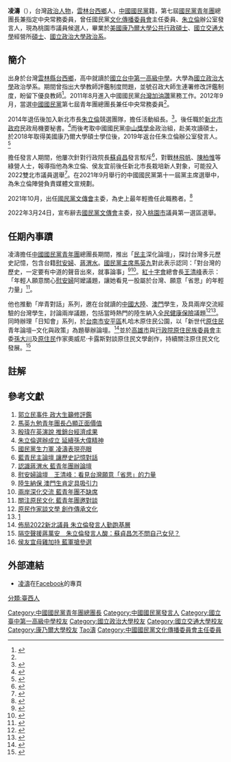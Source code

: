 {{Copy edit|time=2021-10-04T23:59:32+00:00}}
{{Infobox_officeholder
| name = 凌濤
| image name = 凌濤照片.jpg
| width = 
| now = 
| office               = [[桃園市|桃園市]]議員第一選區參選人
|deputy =
|term_start           = 2021年10月5日
|term_end             = 2022年3月24日
|predecessor          = [[王育敏|王育敏]]
|successor           =  [[王育敏|王育敏]] 
|chairman=[[朱立倫|朱立倫]]
| period =
| Sex = 男 
| Native place = 
| date of birth = {{birth date and age|1989|10|22|catdlx=ling凌}}
| date of death = 
| spouse = 已婚
| party = {{KMT}}
| place of birth = {{ROC}}[[臺灣省|臺灣省]][[雲林縣|雲林縣]][[台西鄉|台西鄉]]
| nationality = {{ROC}}
| educate = 
* [[臺中市立臺中第一高級中等學校|臺中市立臺中第一高級中學]]
* [[國立政治大學|國立政治大學]][[政治學系|政治學系]]學士 <br><span style="color: blue;">（2011年）</span>
* [[國立交通大學|國立交通大學]]經營管理研究所碩士<span style="color: blue;">（2013年）</span>
* [[美利堅合眾國|美國]][[康乃爾大學|康乃爾大學]]公共行政法學碩士<br><span style="color: blue;">（2018年）</span>
| past = 
* [[中國國民黨青年團|中國國民黨青年團]]總團長<br><span style="color: blue;">(2012年9月7日－2013年9月12日)</span>
* [[中國國民黨|中國國民黨]]中央常務委員<br><span style="color: blue;">(2012年9月7日－2013年11月13日)</span>
* [[新北市長|新北市長]][[朱立倫|朱立倫]]競選總部活動組長<br><span style="color: blue;">(2014年10月1日－2014年11月29日)</span>
* [[新北市政府|新北市政府]]民政局機要秘書<br><span style="color: blue;">(2014年12月25日－ 2016年9月)</span>
* [[朱立倫辦公室|朱立倫辦公室]]發言人<br><span style="color: blue;">(2019年9月－2021年10月4日)</span>
* [[中國國民黨文化傳播委員會|中國國民黨文化傳播委員會]]主任委員<br><span style="color: blue;">(2021年10月5日－2022年3月24日)</span>
}}
'''凌濤'''（{{bd|1989年|10月22日||catIdx=L凌}}），台灣[[政治人物|政治人物]]，[[雲林|雲林]][[台西鄉|台西鄉]]人，[[中國國民黨|中國國民黨]]籍，第七屆[[中國國民黨青年團|國民黨青年團]]總團長兼指定中央常務委員，曾任國民黨[[中國國民黨中央委員會文化傳播委員會|文化傳播委員會]]主任委員、[[朱立倫|朱立倫]]辦公室發言人，現為桃園市議員候選人，畢業於[[美國|美國]][[康乃爾大學|康乃爾大學]][[公共行政|公共行政]][[碩士|碩士]]、[[國立陽明交通大學|國立交通大學]]經營所[[碩士|碩士]]、[[國立政治大學|國立政治大學]][[政治系|政治系]]。

== 簡介 ==
出身於台灣[[雲林縣|雲林縣]][[台西鄉|台西鄉]]，高中就讀於[[國立台中第一高級中學|國立台中第一高級中學]]。大學為[[國立政治大學|國立政治大學]]政治學系。期間曾指出大學教師評鑑制度問題，並號召政大師生連署修改評鑑制度，盼留下優良教師<ref name="#1">{{Cite web |url=http://news.cts.com.tw/cna/life/201010/201010070580390.html |title=存档副本 |accessdate=2013-11-19 |archive-date=2013-12-03 |archive-url=https://web.archive.org/web/20131203005733/http://news.cts.com.tw/cna/life/201010/201010070580390.html |dead-url=no }}</ref>。2011年8月進入中國國民黨[[2012年中華民國總統選舉|台灣加油讚]]黨務工作。2012年9月，當選[[中國國民黨|中國國民黨]]第七屆青年團總團長兼任中央常務委員<ref name="#1"/>。

2014年退伍後加入新北市長[[朱立倫|朱立倫]]競選團隊，擔任活動組長。<ref>{{Cite web |url=http://www.storm.mg/article/36580 |title=存档副本 |accessdate=2015-07-10 |archive-date=2015-07-11 |archive-url=https://web.archive.org/web/20150711081249/http://www.storm.mg/article/36580 |dead-url=no }}</ref>。後任職於[[新北市政府|新北市政府]]民政局機要秘書。<ref>{{Cite web |url=http://udn.com/news/story/7323/866361-%E5%85%A8%E5%9C%8B%E9%A6%96%E5%89%B5%EF%BC%81-%E6%96%B0%E5%8C%97%E5%B8%82%E6%8E%A8%E5%BE%B5%E5%85%B5%E4%B8%80%E6%A2%9D%E9%BE%8D%E6%95%B4%E5%90%88%E7%B3%BB%E7%B5%B1 |title=存档副本 |accessdate=2015-07-10 |archive-date=2015-07-12 |archive-url=https://web.archive.org/web/20150712004718/http://udn.com/news/story/7323/866361-%E5%85%A8%E5%9C%8B%E9%A6%96%E5%89%B5%EF%BC%81-%E6%96%B0%E5%8C%97%E5%B8%82%E6%8E%A8%E5%BE%B5%E5%85%B5%E4%B8%80%E6%A2%9D%E9%BE%8D%E6%95%B4%E5%90%88%E7%B3%BB%E7%B5%B1 |dead-url=no }}</ref>而後考取中國國民黨[[中山獎學金|中山獎學金]]政治組，赴美攻讀碩士，於2018年取得美國康乃爾大學碩士學位後，2019年返台任朱立倫辦公室發言人。<ref>{{Cite web |url=http://www.storm.mg/article/36580 |title=存档副本 |accessdate=2021-01-13 |archive-date=2021-01-13 |archive-url=https://web.archive.org/web/20150711081249/http://www.storm.mg/article/36580 |dead-url=no }}</ref>

擔任發言人期間，他屢次針對行政院長[[蘇貞昌|蘇貞昌]]發言駁斥<ref>{{Cite web |url=https://www.mirrormedia.mg/story/20200918inv007/ |title=存档副本 |accessdate=2021-01-13 |archive-date=2020-10-30 |archive-url=https://web.archive.org/web/20201030053338/https://www.mirrormedia.mg/story/20200918inv007/ |dead-url=no }}</ref>，對戰[[林飛帆|林飛帆]]、[[陳柏惟|陳柏惟]]等綠營人士，報導指他為朱立倫、侯友宜前後任新北市長栽培新人對象，可能投入2022雙北市議員選舉<ref>{{Cite web |url=https://udn.com/news/story/7323/5163486?from=udn-catebreaknews_ch2 |title=存档副本 |accessdate=2021-01-13 |archive-date=2021-01-13 |archive-url=https://udn.com/news/story/7323/5163486?from=udn-catebreaknews_ch2 |dead-url=no }}</ref>。在2021年9月舉行的中國國民黨第十一屆黨主席選舉中，為朱立倫陣營負責媒體文宣規劃。

2021年10月，出任[[國民黨文傳會|國民黨文傳會]]主委，為史上最年輕擔任此職務者。<ref>{{Cite web |url=https://tw.appledaily.com/politics/20211009/X2BULCNCPVCD7GIHI4AZBD2CEA/|title=存档副本 |accessdate=2021-10-09 |archive-date=2021-10-09|archive-url=https://web.archive.org/web/20131203005733/http://news.cts.com.tw/cna/life/201010/201010070580390.html |dead-url=no }}</ref>

2022年3月24日，宣布辭去[[國民黨文傳會|國民黨文傳會]]主委，投入[[桃園市|桃園市]]議員第一選區選舉。

== 任期內事蹟 ==
凌濤擔任[[中國國民黨青年團|中國國民黨青年團]]總團長期間，推出「[[民主|民主]]深化論壇」，探討台灣多元歷史記憶，包含台籍[[慰安婦|慰安婦]]、[[蔣渭水|蔣渭水]]。[[國民黨主席|國民黨主席]][[馬英九|馬英九]]對此表示認同：「對台灣的歷史，一定要有中道的聲音出來，就事論事」<ref>{{Cite web |url=http://www.worldjournal.com/view/full_news/20093880/article-%E8%97%8D%E9%9D%92%E6%B0%91%E4%B8%BB%E8%AB%96%E5%A3%87-%E8%A6%81%E8%AE%93%E6%AD%B7%E5%8F%B2%E8%A8%98%E6%86%B6%E5%B0%8D%E8%A9%B1?instance=tw_bull |title=存档副本 |access-date=2013-11-23 |archive-url=https://web.archive.org/web/20131203000002/http://www.worldjournal.com/view/full_news/20093880/article-%E8%97%8D%E9%9D%92%E6%B0%91%E4%B8%BB%E8%AB%96%E5%A3%87-%E8%A6%81%E8%AE%93%E6%AD%B7%E5%8F%B2%E8%A8%98%E6%86%B6%E5%B0%8D%E8%A9%B1?instance=tw_bull |archive-date=2013-12-03 |dead-url=yes }}</ref><ref>{{Cite web |url=http://tw.news.yahoo.com/%E8%AA%8D%E8%AD%98%E8%94%A3%E6%B8%AD%E6%B0%B4-%E8%97%8D%E9%9D%92%E5%B9%B4%E5%9C%98%E8%BE%A6%E8%AB%96%E5%A3%87-070429070.html |title=存档副本 |accessdate=2013-11-23 |archive-date=2013-12-04 |archive-url=https://web.archive.org/web/20131204035513/http://tw.news.yahoo.com/%E8%AA%8D%E8%AD%98%E8%94%A3%E6%B8%AD%E6%B0%B4-%E8%97%8D%E9%9D%92%E5%B9%B4%E5%9C%98%E8%BE%A6%E8%AB%96%E5%A3%87-070429070.html |dead-url=no }}</ref>。[[紅十字會|紅十字會]]總會長[[王清峰|王清峰]]表示：「年輕人願意關心[[慰安婦|慰安婦]]阿嬤議題，讓她看見一股屬於台灣、願意「省思」的年輕力量」<ref>{{Cite web |url=http://www.ettoday.net/news/20121121/129929.htm |title=存档副本 |accessdate=2013-11-23 |archive-date=2013-11-30 |archive-url=https://web.archive.org/web/20131130234453/http://www.ettoday.net/news/20121121/129929.htm |dead-url=no }}</ref>。

他也推動「岸青對話」系列，邀在台就讀的[[中國大陸|中國大陸]]、[[澳門|澳門]]學生，及具兩岸交流經驗的台灣學生，討論兩岸議題，包括當時熱門的陸生納入[[全民健康保險|全民健康保險]]議題<ref>{{Cite web |url=http://www.taiwannews.com.tw/etn/news_content.php?id=2069662 |title=存档副本 |accessdate=2013-11-23 |archive-date=2013-12-02 |archive-url=https://web.archive.org/web/20131202221749/http://www.taiwannews.com.tw/etn/news_content.php?id=2069662 |dead-url=no }}</ref><ref>{{Cite web |url=http://tw.news.yahoo.com/%E5%85%A9%E5%B2%B8%E6%B7%B1%E5%8C%96%E4%BA%A4%E6%B5%81-%E8%97%8D%E9%9D%92%E5%B9%B4%E5%9C%98%E4%B8%8D%E7%BC%BA%E5%B8%AD-122212913.html |title=存档副本 |accessdate=2013-11-23 |archive-date=2013-12-03 |archive-url=https://web.archive.org/web/20131203221502/http://tw.news.yahoo.com/%E5%85%A9%E5%B2%B8%E6%B7%B1%E5%8C%96%E4%BA%A4%E6%B5%81-%E8%97%8D%E9%9D%92%E5%B9%B4%E5%9C%98%E4%B8%8D%E7%BC%BA%E5%B8%AD-122212913.html |dead-url=no }}</ref>。同時辦理「日知會」系列，於[[台南市|台南市]][[安平區|安平區]]札哈木原住民公園，以「新世代[[原住民|原住民]]青年論壇─文化與政策」為題舉辦論壇。<ref>{{Cite web |url=http://tw.news.yahoo.com/%E9%97%9C%E6%B3%A8%E5%8E%9F%E6%B0%91%E6%96%87%E5%8C%96-%E8%97%8D%E9%9D%92%E5%B9%B4%E5%9C%98%E9%82%80%E5%B0%8D%E8%AB%87-122620846.html |title=存档副本 |accessdate=2013-11-23 |archive-date=2013-12-03 |archive-url=https://web.archive.org/web/20131203230914/http://tw.news.yahoo.com/%E9%97%9C%E6%B3%A8%E5%8E%9F%E6%B0%91%E6%96%87%E5%8C%96-%E8%97%8D%E9%9D%92%E5%B9%B4%E5%9C%98%E9%82%80%E5%B0%8D%E8%AB%87-122620846.html |dead-url=no }}</ref>並於[[高雄市|高雄市]]與[[行政院原住民族委員會|行政院原住民族委員會]]主委[[孫大川|孫大川]]及[[原住民|原住民]]作家奧威尼‧卡露斯對談原住民文學創作，持續關注原住民文化發展。<ref>{{Cite web |url=http://www.cna.com.tw/News/aIPL/201304290155-1.aspx |title=存档副本 |access-date=2013-11-23 |archive-url=https://web.archive.org/web/20131202222041/http://www.cna.com.tw/News/aIPL/201304290155-1.aspx |archive-date=2013-12-02 |dead-url=yes }}</ref>

== 註解 ==
<div class="references-small">
<references />
</div>

== 參考文獻 ==
# [http://news.cts.com.tw/cna/life/201010/201010070580390.html 郭立民事件 政大生籲修評鑑]{{Wayback|url=http://news.cts.com.tw/cna/life/201010/201010070580390.html |date=20131203005733 }}
# [http://news.cts.com.tw/cna/life/201010/201010070580390.html 馬英九勉青年團長凸顯正面價值]{{Wayback|url=http://news.cts.com.tw/cna/life/201010/201010070580390.html |date=20131203005733 }}
# [http://tw.news.yahoo.com/%E6%AE%B7%E7%91%8B%E5%9C%A8%E8%8B%B1%E6%BC%94%E8%AA%AA-%E6%8E%A8%E9%8A%B7%E5%8F%B0%E7%B6%93%E6%BF%9F%E6%88%90%E6%9E%9C-142417404.html 殷瑋在英演說 推銷台經濟成果]{{Wayback|url=http://tw.news.yahoo.com/%E6%AE%B7%E7%91%8B%E5%9C%A8%E8%8B%B1%E6%BC%94%E8%AA%AA-%E6%8E%A8%E9%8A%B7%E5%8F%B0%E7%B6%93%E6%BF%9F%E6%88%90%E6%9E%9C-142417404.html |date=20131204040137 }}
# [http://www.storm.mg/article/36580 朱立倫選辦成立 延續孫大偉精神]{{Wayback|url=http://www.storm.mg/article/36580 |date=20150711081249 }}
# [http://tw.news.yahoo.com/%E5%9C%8B%E6%B0%91%E9%BB%A8%E7%94%9F%E5%8A%9B%E8%BB%8D-%E5%87%8C%E6%BF%A4%E8%A1%A8%E7%8F%BE%E4%BA%AE%E7%9C%BC-141700137.html 國民黨生力軍 凌濤表現亮眼]{{Wayback|url=http://tw.news.yahoo.com/%E5%9C%8B%E6%B0%91%E9%BB%A8%E7%94%9F%E5%8A%9B%E8%BB%8D-%E5%87%8C%E6%BF%A4%E8%A1%A8%E7%8F%BE%E4%BA%AE%E7%9C%BC-141700137.html |date=20150611141513 }}
# [https://web.archive.org/web/20131203000002/http://www.worldjournal.com/view/full_news/20093880/article-%E8%97%8D%E9%9D%92%E6%B0%91%E4%B8%BB%E8%AB%96%E5%A3%87-%E8%A6%81%E8%AE%93%E6%AD%B7%E5%8F%B2%E8%A8%98%E6%86%B6%E5%B0%8D%E8%A9%B1?instance=tw_bull 藍青民主論壇 讓歷史記憶對話]
# [http://tw.news.yahoo.com/%E8%AA%8D%E8%AD%98%E8%94%A3%E6%B8%AD%E6%B0%B4-%E8%97%8D%E9%9D%92%E5%B9%B4%E5%9C%98%E8%BE%A6%E8%AB%96%E5%A3%87-070429070.html 認識蔣渭水 藍青年團辦論壇]{{Wayback|url=http://tw.news.yahoo.com/%E8%AA%8D%E8%AD%98%E8%94%A3%E6%B8%AD%E6%B0%B4-%E8%97%8D%E9%9D%92%E5%B9%B4%E5%9C%98%E8%BE%A6%E8%AB%96%E5%A3%87-070429070.html |date=20131204035513 }}
# [http://www.ettoday.net/news/20121121/129929.htm 慰安婦論壇　王清峰：看見台灣願意「省思」的力量]{{Wayback|url=http://www.ettoday.net/news/20121121/129929.htm |date=20131130234453 }}
# [http://www.taiwannews.com.tw/etn/news_content.php?id=2069662 陸生納保 澳門生肯定具吸引力]{{Wayback|url=http://www.taiwannews.com.tw/etn/news_content.php?id=2069662 |date=20131202221749 }}
# [http://tw.news.yahoo.com/%E5%85%A9%E5%B2%B8%E6%B7%B1%E5%8C%96%E4%BA%A4%E6%B5%81-%E8%97%8D%E9%9D%92%E5%B9%B4%E5%9C%98%E4%B8%8D%E7%BC%BA%E5%B8%AD-122212913.html 兩岸深化交流 藍青年團不缺席]{{Wayback|url=http://tw.news.yahoo.com/%E5%85%A9%E5%B2%B8%E6%B7%B1%E5%8C%96%E4%BA%A4%E6%B5%81-%E8%97%8D%E9%9D%92%E5%B9%B4%E5%9C%98%E4%B8%8D%E7%BC%BA%E5%B8%AD-122212913.html |date=20131203221502 }}
# [http://tw.news.yahoo.com/%E9%97%9C%E6%B3%A8%E5%8E%9F%E6%B0%91%E6%96%87%E5%8C%96-%E8%97%8D%E9%9D%92%E5%B9%B4%E5%9C%98%E9%82%80%E5%B0%8D%E8%AB%87-122620846.html 關注原民文化 藍青年團邀對談]{{Wayback|url=http://tw.news.yahoo.com/%E9%97%9C%E6%B3%A8%E5%8E%9F%E6%B0%91%E6%96%87%E5%8C%96-%E8%97%8D%E9%9D%92%E5%B9%B4%E5%9C%98%E9%82%80%E5%B0%8D%E8%AB%87-122620846.html |date=20131203230914 }}
# [https://web.archive.org/web/20131202222041/http://www.cna.com.tw/News/aIPL/201304290155-1.aspx 原民作家談文學 創作傳承文化]
# [http://2014.kmt.org.tw/page.aspx?id=31&aid=33308]{{Wayback|url=http://2014.kmt.org.tw/page.aspx?id=31&aid=33308 |date=20161222201931 }}
# [https://tw.appledaily.com/life/20201204/F4ZBXGNJHRAKNOISUAIB6X6I3Q/ 佈局2022新北議員 朱立倫發言人勤跑基層] {{Wayback|url=https://tw.appledaily.com/life/20201204/F4ZBXGNJHRAKNOISUAIB6X6I3Q/ |date=20210624141211 }}
# [https://www.mirrormedia.mg/story/20200918inv007/ 隔空聲援蔣萬安　朱立倫發言人酸：蘇貞昌怎不問自己女兒？] {{Wayback|url=https://www.mirrormedia.mg/story/20200918inv007/ |date=20201030053338 }}
# [https://udn.com/news/story/7323/5163486?from=udn-catebreaknews_ch2 侯友宜母雞加持 藍軍搶參選]

<div class="references-small">
<references />
</div>

==外部連結==
*[https://www.facebook.com/Lingtao.TW 凌濤]在[[Facebook|Facebook]]的專頁

{{DEFAULTSORT:Ling凌}}
[[Category:中國國民黨青年團總團長|Category:中國國民黨青年團總團長]]
[[Category:中國國民黨發言人|Category:中國國民黨發言人]]
[[Category:國立臺中第一高級中學校友|Category:國立臺中第一高級中學校友]]
[[Category:國立政治大學校友|Category:國立政治大學校友]]
[[Category:國立交通大學校友|Category:國立交通大學校友]]
[[Category:康乃爾大學校友|Category:康乃爾大學校友]]
[[分類:臺西人|分類:臺西人]]
[[Category:凌姓|Tao濤]]
[[Category:中國國民黨文化傳播委員會主任委員|Category:中國國民黨文化傳播委員會主任委員]]